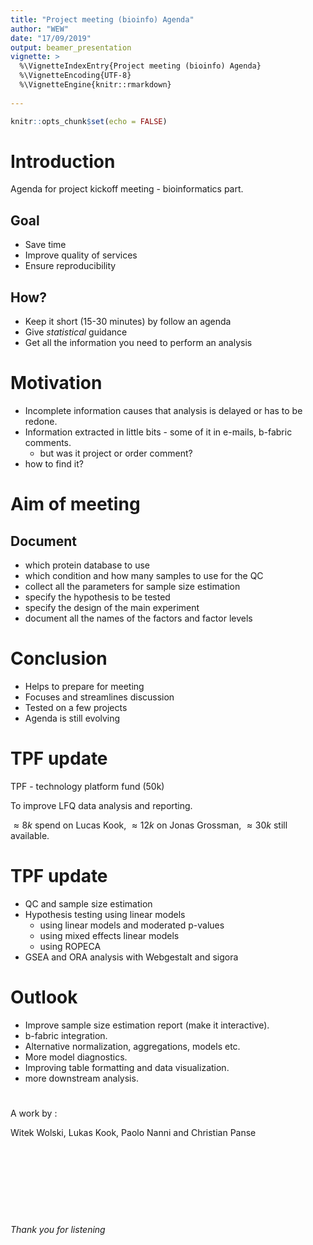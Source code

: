 ```yaml
---
title: "Project meeting (bioinfo) Agenda"
author: "WEW"
date: "17/09/2019"
output: beamer_presentation
vignette: >
  %\VignetteIndexEntry{Project meeting (bioinfo) Agenda}
  %\VignetteEncoding{UTF-8}
  %\VignetteEngine{knitr::rmarkdown}
  
---
```


```r
knitr::opts_chunk$set(echo = FALSE)
```


# Introduction

Agenda for project kickoff meeting - bioinformatics part.

## Goal

- Save time 
- Improve quality of services
- Ensure reproducibility

## How?

- Keep it short (15-30 minutes) by follow an agenda
- Give _statistical_ guidance
- Get all the information you need to perform an analysis


# Motivation

- Incomplete information causes that analysis is delayed or has to be redone.
- Information extracted in little bits - some of it in e-mails, b-fabric comments. 
  - but was it project or order comment?
- how to find it?


# Aim of meeting

## Document

- which protein database to use
- which condition and how many samples to use for the QC
- collect all the parameters for sample size estimation
- specify the hypothesis to be tested
- specify the design of the main experiment
- document all the names of the factors and factor levels

# Conclusion

- Helps to prepare for meeting
- Focuses and streamlines discussion
- Tested on a few projects
- Agenda is still evolving

# TPF update

TPF - technology platform fund (50k)

To improve LFQ data analysis and reporting.

$\approx 8k$ spend on Lucas Kook, $\approx 12k$ on Jonas Grossman, $\approx 30k$ still available.

# TPF update

- QC and sample size estimation
- Hypothesis testing using linear models
  - using linear models and moderated p-values
  - using mixed effects linear models
  - using ROPECA
- GSEA and ORA analysis with Webgestalt and sigora

# Outlook

- Improve sample size estimation report (make it interactive).
- b-fabric integration.
- Alternative normalization, aggregations, models etc.
- More model diagnostics.
- Improving table formatting and data visualization.
- more downstream analysis.

# 


A work by :

Witek Wolski, Lukas Kook, Paolo Nanni and Christian Panse

$~$

$~$

$~$

$~$

_Thank you for listening_


